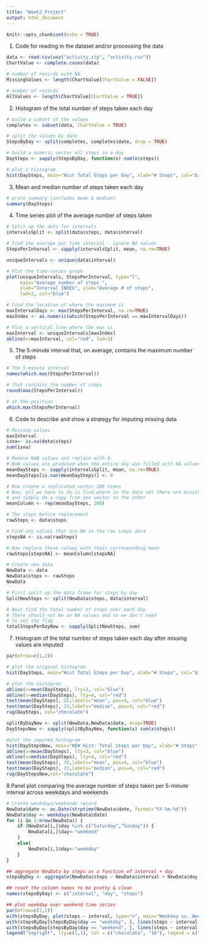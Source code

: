 ---
title: "Week2 Project"
output: html_document
---

```{r setup, include=FALSE}
knitr::opts_chunk$set(echo = TRUE)
```

1. Code for reading in the dataset and/or processing the data 

```{r} 
data <- read.csv(unz("activity.zip", "activity.csv"))
ChartValue <- complete.cases(data) 

# number of records with NA 
MissingValues <- length(ChartValue[ChartValue = FALSE])  

# number of records
AllValues <- length(ChartValue[ChartValue = TRUE])  
```

2. Histogram of the total number of steps taken each day

```{r}
# build a subset of the values
completes <- subset(data, ChartValue = TRUE)              

# split the values by date
StepsByDay <- split(completes, completes$date, drop = TRUE) 

# build a numeric vector all steps in a day  
DaySteps <- sapply(StepsByDay, function(x) sum(x$steps)) 

# plot a histogram
hist(DaySteps, main="Hist Total Steps per Day", xlab="# Steps", col="bisque3") 
```

3. Mean and median number of steps taken each day

```{r}
# print summary (includes mean & median)
summary(DaySteps)
```

4. Time series plot of the average number of steps taken

```{r}
# Split up the data for intervals
intervalsSplit <- split(data$steps, data$interval)

# Find the average per time interval - ignore NA values
StepsPerInterval <- sapply(intervalsSplit, mean, na.rm=TRUE)

uniqueIntervals <- unique(data$interval)

# Plot the time-series graph
plot(uniqueIntervals, StepsPerInterval, type="l",
     main="Average number of steps ", 
     xlab="Interval INDEX", ylab="Average # of steps", 
     lwd=2, col="blue")

# Find the location of where the maximum is
maxIntervalDays <- max(StepsPerInterval, na.rm=TRUE)
maxIndex <- as.numeric(which(StepsPerInterval == maxIntervalDays))

# Plot a vertical line where the max is
maxInterval <- uniqueIntervals[maxIndex]
abline(v=maxInterval, col="red", lwd=3)    

```

5. The 5-minute interval that, on average, contains the maximum number of steps

```{r}
# The 5-minute interval 
names(which.max(StepsPerInterval))

# that contains the number of steps
round(max(StepsPerInterval))

# at the position 
which.max(StepsPerInterval) 
```

6. Code to describe and show a strategy for imputing missing data

```{r}
# Missing values
maxInterval
isna<- is.na(data$steps)
sum(isna)

# Remove NaN values and replace with 0.  
# NaN values are produced when the entire day was filled with NA values
meanDaySteps <- sapply(intervalsSplit, mean, na.rm=TRUE)
meanDaySteps[is.nan(meanDaySteps)] <- 0

# Now create a replicated vector 288 times
# Now, all we have to do is find where in the data set there are missing steps, 
# and simply do a copy from one vector to the other
meanColumn <- rep(meanDaySteps, 288)

# The steps before replacement
rawSteps <- data$steps

# Find any values that are NA in the raw steps data
stepsNA <- is.na(rawSteps)

# Now replace these values with their corresponding mean
rawSteps[stepsNA] <- meanColumn[stepsNA]

# Create new data 
NewData <- data
NewData$steps <- rawSteps
NewData

# First split up the data frame for steps by day
SplitNewSteps <- split(NewData$steps, data$interval)

# Next find the total number of steps over each day
# There should not be an NA values and so we don't need
# to set the flag
totalStepsPerDayNew <- sapply(SplitNewSteps, sum)
```

7. Histogram of the total number of steps taken each day after missing values are imputed

```{r}
par(mfrow=c(1,2))

# plot the original histogram
hist(DaySteps, main="Hist Total Steps per Day", xlab="# Steps", col="bisque3", ylim=c(0,35)) 

# plot the histogram  
abline(v=mean(DaySteps), lty=3, col="blue")                      
abline(v=median(DaySteps), lty=4, col="red")                     
text(mean(DaySteps), 25,labels="mean", pos=4, col="blue")           
text(mean(DaySteps), 23,labels="median", pos=4, col="red")       
rug(DaySteps, col="chocolate")

splitByDayNew <- split(NewData,NewData$date, drop=TRUE)                 
DayStepsNew <- sapply(splitByDayNew, function(x) sum(x$steps)) 

#plot the imputed histogram
hist(DayStepsNew, main="NEW Hist: Total Steps per Day", xlab="# Steps", col="bisque3", ylab="") # plot a histogram  
abline(v=mean(DaySteps), lty=3, col="blue")                      
abline(v=median(DaySteps), lty=4, col="red")                     
text(mean(DaySteps), 35,labels="mean", pos=4, col="blue")         
text(mean(DaySteps), 33,labels="median", pos=4, col="red")         
rug(DayStepsNew,col="chocolate")
```

8.Panel plot comparing the average number of steps taken per 5-minute interval across weekdays and weekends  

```{r}
# Create weekdays/weekends record
NewData$date <- as.Date(strptime(NewData$date, format="%Y-%m-%d")) 
NewData$day <- weekdays(NewData$date)                              
for (i in 1:nrow(NewData)) {                                       
    if (NewData[i,]$day %in% c("Saturday","Sunday")) {            
        NewData[i,]$day<-"weekend"                                
    }
    else{
        NewData[i,]$day<-"weekday"                                 
    }
}

## aggregate NewData by steps as a function of interval + day  
stepsByDay <- aggregate(NewData$steps ~ NewData$interval + NewData$day, NewData, mean)

## reset the column names to be pretty & clean
names(stepsByDay) <- c("interval", "day", "steps")

## plot weekday over weekend time series
par(mfrow=c(1,1))  
with(stepsByDay, plot(steps ~ interval, type="n", main="Weekday vs. Weekend Avg."))  
with(stepsByDay[stepsByDay$day == "weekday", ], lines(steps ~ interval, type="l", col="chocolate"))  
with(stepsByDay[stepsByDay$day == "weekend", ], lines(steps ~ interval, type="l", col="16" ))  
legend("topright", lty=c(1,1), col = c("chocolate", "16"), legend = c("weekday", "weekend"), seg.len=3)
```






